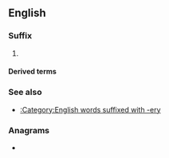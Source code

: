 {{also|ry|ry.|(ry|Ry.}}
==English==

===Suffix===
{{en-suffix}}

# {{alternative form of|-ery|lang=en}}

====Derived terms====
{{suffixsee|en}}

===See also===
* [[:Category:English words suffixed with -ery]]

===Anagrams===
* {{anagrams|en|a=ry|yr}}